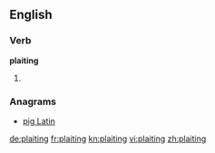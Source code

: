 ==English==

===Verb===
'''plaiting'''

# {{present participle of|[[plait]]}}

===Anagrams===
* [[pig Latin#English|pig Latin]]

[[de:plaiting]]
[[fr:plaiting]]
[[kn:plaiting]]
[[vi:plaiting]]
[[zh:plaiting]]